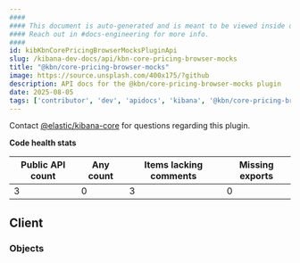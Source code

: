 ```yaml
---
####
#### This document is auto-generated and is meant to be viewed inside our experimental, new docs system.
#### Reach out in #docs-engineering for more info.
####
id: kibKbnCorePricingBrowserMocksPluginApi
slug: /kibana-dev-docs/api/kbn-core-pricing-browser-mocks
title: "@kbn/core-pricing-browser-mocks"
image: https://source.unsplash.com/400x175/?github
description: API docs for the @kbn/core-pricing-browser-mocks plugin
date: 2025-08-05
tags: ['contributor', 'dev', 'apidocs', 'kibana', '@kbn/core-pricing-browser-mocks']
---
```




Contact [@elastic/kibana-core](https://github.com/orgs/elastic/teams/kibana-core) for questions regarding this plugin.

**Code health stats**

| Public API count  | Any count | Items lacking comments | Missing exports |
|-------------------|-----------|------------------------|-----------------|
| 3 | 0 | 3 | 0 |

## Client

### Objects
<DocDefinitionList data={kbnCorePricingBrowserMocksObj.client.objects}/>

